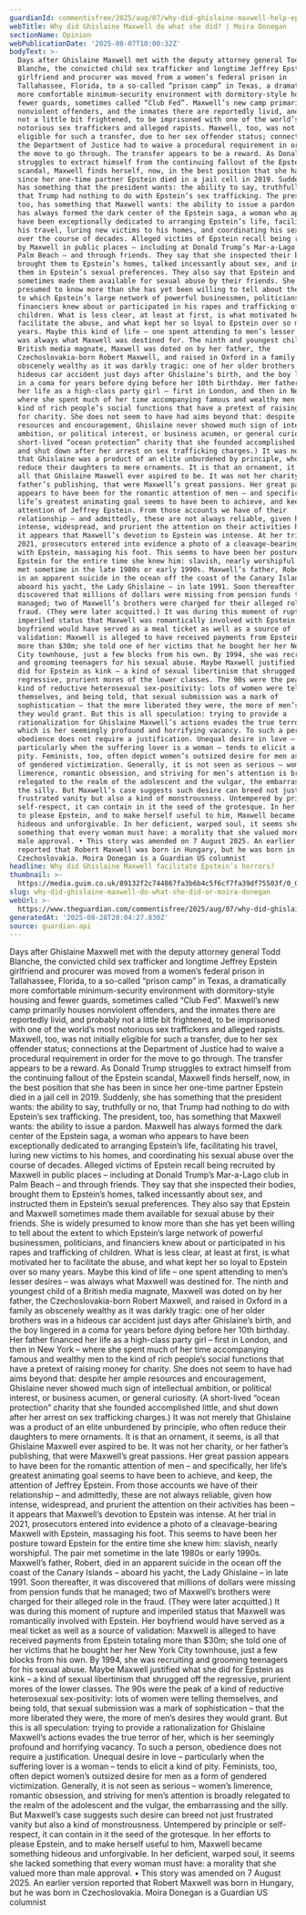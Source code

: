 ```yaml
---
guardianId: commentisfree/2025/aug/07/why-did-ghislaine-maxwell-help-epstein
webTitle: Why did Ghislaine Maxwell do what she did? | Moira Donegan
sectionName: Opinion
webPublicationDate: '2025-08-07T10:00:32Z'
bodyText: >-
  Days after Ghislaine Maxwell met with the deputy attorney general Todd
  Blanche, the convicted child sex trafficker and longtime Jeffrey Epstein
  girlfriend and procurer was moved from a women’s federal prison in
  Tallahassee, Florida, to a so-called “prison camp” in Texas, a dramatically
  more comfortable minimum-security environment with dormitory-style housing and
  fewer guards, sometimes called “Club Fed”. Maxwell’s new camp primarily houses
  nonviolent offenders, and the inmates there are reportedly livid, and probably
  not a little bit frightened, to be imprisoned with one of the world’s most
  notorious sex traffickers and alleged rapists. Maxwell, too, was not initially
  eligible for such a transfer, due to her sex offender status; connections at
  the Department of Justice had to waive a procedural requirement in order for
  the move to go through. The transfer appears to be a reward. As Donald Trump
  struggles to extract himself from the continuing fallout of the Epstein
  scandal, Maxwell finds herself, now, in the best position that she has been in
  since her one-time partner Epstein died in a jail cell in 2019. Suddenly, she
  has something that the president wants: the ability to say, truthfully or no,
  that Trump had nothing to do with Epstein’s sex trafficking. The president,
  too, has something that Maxwell wants: the ability to issue a pardon. Maxwell
  has always formed the dark center of the Epstein saga, a woman who appears to
  have been exceptionally dedicated to arranging Epstein’s life, facilitating
  his travel, luring new victims to his homes, and coordinating his sexual abuse
  over the course of decades. Alleged victims of Epstein recall being recruited
  by Maxwell in public places – including at Donald Trump’s Mar-a-Lago club in
  Palm Beach – and through friends. They say that she inspected their bodies,
  brought them to Epstein’s homes, talked incessantly about sex, and instructed
  them in Epstein’s sexual preferences. They also say that Epstein and Maxwell
  sometimes made them available for sexual abuse by their friends. She is widely
  presumed to know more than she has yet been willing to tell about the extent
  to which Epstein’s large network of powerful businessmen, politicians, and
  financiers knew about or participated in his rapes and trafficking of
  children. What is less clear, at least at first, is what motivated her to
  facilitate the abuse, and what kept her so loyal to Epstein over so many
  years. Maybe this kind of life – one spent attending to men’s lesser desires –
  was always what Maxwell was destined for. The ninth and youngest child of a
  British media magnate, Maxwell was doted on by her father, the
  Czechoslovakia-born Robert Maxwell, and raised in Oxford in a family as
  obscenely wealthy as it was darkly tragic: one of her older brothers was in a
  hideous car accident just days after Ghislaine’s birth, and the boy lingered
  in a coma for years before dying before her 10th birthday. Her father financed
  her life as a high-class party girl – first in London, and then in New York –
  where she spent much of her time accompanying famous and wealthy men to the
  kind of rich people’s social functions that have a pretext of raising money
  for charity. She does not seem to have had aims beyond that: despite her ample
  resources and encouragement, Ghislaine never showed much sign of intellectual
  ambition, or political interest, or business acumen, or general curiosity. (A
  short-lived “ocean protection” charity that she founded accomplished little,
  and shut down after her arrest on sex trafficking charges.) It was not merely
  that Ghislaine was a product of an elite unburdened by principle, who often
  reduce their daughters to mere ornaments. It is that an ornament, it seems, is
  all that Ghislaine Maxwell ever aspired to be. It was not her charity, or her
  father’s publishing, that were Maxwell’s great passions. Her great passion
  appears to have been for the romantic attention of men – and specifically, her
  life’s greatest animating goal seems to have been to achieve, and keep, the
  attention of Jeffrey Epstein. From those accounts we have of their
  relationship – and admittedly, these are not always reliable, given how
  intense, widespread, and prurient the attention on their activities has been –
  it appears that Maxwell’s devotion to Epstein was intense. At her trial in
  2021, prosecutors entered into evidence a photo of a cleavage-bearing Maxwell
  with Epstein, massaging his foot. This seems to have been her posture toward
  Epstein for the entire time she knew him: slavish, nearly worshipful. The pair
  met sometime in the late 1980s or early 1990s. Maxwell’s father, Robert, died
  in an apparent suicide in the ocean off the coast of the Canary Islands –
  aboard his yacht, the Lady Ghislaine – in late 1991. Soon thereafter, it was
  discovered that millions of dollars were missing from pension funds that he
  managed; two of Maxwell’s brothers were charged for their alleged role in the
  fraud. (They were later acquitted.) It was during this moment of rupture and
  imperiled status that Maxwell was romantically involved with Epstein. Her
  boyfriend would have served as a meal ticket as well as a source of
  validation: Maxwell is alleged to have received payments from Epstein totaling
  more than $30m; she told one of her victims that he bought her her New York
  City townhouse, just a few blocks from his own. By 1994, she was recruiting
  and grooming teenagers for his sexual abuse. Maybe Maxwell justified what she
  did for Epstein as kink – a kind of sexual libertinism that shrugged off the
  regressive, prurient mores of the lower classes. The 90s were the peak of a
  kind of reductive heterosexual sex-positivity: lots of women were telling
  themselves, and being told, that sexual submission was a mark of
  sophistication – that the more liberated they were, the more of men’s desires
  they would grant. But this is all speculation: trying to provide a
  rationalization for Ghislaine Maxwell’s actions evades the true terror of her,
  which is her seemingly profound and horrifying vacancy. To such a person,
  obedience does not require a justification. Unequal desire in love –
  particularly when the suffering lover is a woman – tends to elicit a kind of
  pity. Feminists, too, often depict women’s outsized desire for men as a form
  of gendered victimization. Generally, it is not seen as serious – women’s
  limerence, romantic obsession, and striving for men’s attention is broadly
  relegated to the realm of the adolescent and the vulgar, the embarrassing and
  the silly. But Maxwell’s case suggests such desire can breed not just
  frustrated vanity but also a kind of monstrousness. Untempered by principle or
  self-respect, it can contain in it the seed of the grotesque. In her efforts
  to please Epstein, and to make herself useful to him, Maxwell became something
  hideous and unforgivable. In her deficient, warped soul, it seems she lacked
  something that every woman must have: a morality that she valued more than
  male approval. • This story was amended on 7 August 2025. An earlier version
  reported that Robert Maxwell was born in Hungary, but he was born in
  Czechoslovakia. Moira Donegan is a Guardian US columnist
headline: Why did Ghislaine Maxwell facilitate Epstein’s horrors?
thumbnail: >-
  https://media.guim.co.uk/89132f2c744867fa3b6b4c5f6cf7fa39df75503f/0_0_2720_2177/500.jpg
slug: why-did-ghislaine-maxwell-do-what-she-did-or-moira-donegan
webUrl: >-
  https://www.theguardian.com/commentisfree/2025/aug/07/why-did-ghislaine-maxwell-help-epstein
generatedAt: '2025-08-28T20:04:27.830Z'
source: guardian-api
---
```

Days after Ghislaine Maxwell met with the deputy attorney general Todd Blanche, the convicted child sex trafficker and longtime Jeffrey Epstein girlfriend and procurer was moved from a women’s federal prison in Tallahassee, Florida, to a so-called “prison camp” in Texas, a dramatically more comfortable minimum-security environment with dormitory-style housing and fewer guards, sometimes called “Club Fed”. Maxwell’s new camp primarily houses nonviolent offenders, and the inmates there are reportedly livid, and probably not a little bit frightened, to be imprisoned with one of the world’s most notorious sex traffickers and alleged rapists. Maxwell, too, was not initially eligible for such a transfer, due to her sex offender status; connections at the Department of Justice had to waive a procedural requirement in order for the move to go through. The transfer appears to be a reward. As Donald Trump struggles to extract himself from the continuing fallout of the Epstein scandal, Maxwell finds herself, now, in the best position that she has been in since her one-time partner Epstein died in a jail cell in 2019. Suddenly, she has something that the president wants: the ability to say, truthfully or no, that Trump had nothing to do with Epstein’s sex trafficking. The president, too, has something that Maxwell wants: the ability to issue a pardon. Maxwell has always formed the dark center of the Epstein saga, a woman who appears to have been exceptionally dedicated to arranging Epstein’s life, facilitating his travel, luring new victims to his homes, and coordinating his sexual abuse over the course of decades. Alleged victims of Epstein recall being recruited by Maxwell in public places – including at Donald Trump’s Mar-a-Lago club in Palm Beach – and through friends. They say that she inspected their bodies, brought them to Epstein’s homes, talked incessantly about sex, and instructed them in Epstein’s sexual preferences. They also say that Epstein and Maxwell sometimes made them available for sexual abuse by their friends. She is widely presumed to know more than she has yet been willing to tell about the extent to which Epstein’s large network of powerful businessmen, politicians, and financiers knew about or participated in his rapes and trafficking of children. What is less clear, at least at first, is what motivated her to facilitate the abuse, and what kept her so loyal to Epstein over so many years. Maybe this kind of life – one spent attending to men’s lesser desires – was always what Maxwell was destined for. The ninth and youngest child of a British media magnate, Maxwell was doted on by her father, the Czechoslovakia-born Robert Maxwell, and raised in Oxford in a family as obscenely wealthy as it was darkly tragic: one of her older brothers was in a hideous car accident just days after Ghislaine’s birth, and the boy lingered in a coma for years before dying before her 10th birthday. Her father financed her life as a high-class party girl – first in London, and then in New York – where she spent much of her time accompanying famous and wealthy men to the kind of rich people’s social functions that have a pretext of raising money for charity. She does not seem to have had aims beyond that: despite her ample resources and encouragement, Ghislaine never showed much sign of intellectual ambition, or political interest, or business acumen, or general curiosity. (A short-lived “ocean protection” charity that she founded accomplished little, and shut down after her arrest on sex trafficking charges.) It was not merely that Ghislaine was a product of an elite unburdened by principle, who often reduce their daughters to mere ornaments. It is that an ornament, it seems, is all that Ghislaine Maxwell ever aspired to be. It was not her charity, or her father’s publishing, that were Maxwell’s great passions. Her great passion appears to have been for the romantic attention of men – and specifically, her life’s greatest animating goal seems to have been to achieve, and keep, the attention of Jeffrey Epstein. From those accounts we have of their relationship – and admittedly, these are not always reliable, given how intense, widespread, and prurient the attention on their activities has been – it appears that Maxwell’s devotion to Epstein was intense. At her trial in 2021, prosecutors entered into evidence a photo of a cleavage-bearing Maxwell with Epstein, massaging his foot. This seems to have been her posture toward Epstein for the entire time she knew him: slavish, nearly worshipful. The pair met sometime in the late 1980s or early 1990s. Maxwell’s father, Robert, died in an apparent suicide in the ocean off the coast of the Canary Islands – aboard his yacht, the Lady Ghislaine – in late 1991. Soon thereafter, it was discovered that millions of dollars were missing from pension funds that he managed; two of Maxwell’s brothers were charged for their alleged role in the fraud. (They were later acquitted.) It was during this moment of rupture and imperiled status that Maxwell was romantically involved with Epstein. Her boyfriend would have served as a meal ticket as well as a source of validation: Maxwell is alleged to have received payments from Epstein totaling more than $30m; she told one of her victims that he bought her her New York City townhouse, just a few blocks from his own. By 1994, she was recruiting and grooming teenagers for his sexual abuse. Maybe Maxwell justified what she did for Epstein as kink – a kind of sexual libertinism that shrugged off the regressive, prurient mores of the lower classes. The 90s were the peak of a kind of reductive heterosexual sex-positivity: lots of women were telling themselves, and being told, that sexual submission was a mark of sophistication – that the more liberated they were, the more of men’s desires they would grant. But this is all speculation: trying to provide a rationalization for Ghislaine Maxwell’s actions evades the true terror of her, which is her seemingly profound and horrifying vacancy. To such a person, obedience does not require a justification. Unequal desire in love – particularly when the suffering lover is a woman – tends to elicit a kind of pity. Feminists, too, often depict women’s outsized desire for men as a form of gendered victimization. Generally, it is not seen as serious – women’s limerence, romantic obsession, and striving for men’s attention is broadly relegated to the realm of the adolescent and the vulgar, the embarrassing and the silly. But Maxwell’s case suggests such desire can breed not just frustrated vanity but also a kind of monstrousness. Untempered by principle or self-respect, it can contain in it the seed of the grotesque. In her efforts to please Epstein, and to make herself useful to him, Maxwell became something hideous and unforgivable. In her deficient, warped soul, it seems she lacked something that every woman must have: a morality that she valued more than male approval. • This story was amended on 7 August 2025. An earlier version reported that Robert Maxwell was born in Hungary, but he was born in Czechoslovakia. Moira Donegan is a Guardian US columnist
